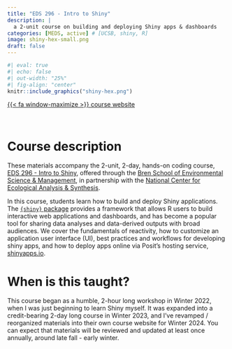 ```yaml
---
title: "EDS 296 - Intro to Shiny"
description: |
  a 2-unit course on building and deploying Shiny apps & dashboards
categories: [MEDS, active] # [UCSB, shiny, R]
image: shiny-hex-small.png
draft: false
---
```


```r
#| eval: true
#| echo: false
#| out-width: "25%"
#| fig-align: "center"
knitr::include_graphics("shiny-hex.png")
```


::: {.center-text}
[{{< fa window-maximize >}} course website](https://ucsb-meds.github.io/EDS-296-Intro-to-Shiny/){.btn target=_blank} 
:::

<!-- [{{< fa school >}} course catalog](https://bren.ucsb.edu/courses/eds-296-1w){.btn target=_blank} -->

<br>

# Course description

These materials accompany the 2-unit, 2-day, hands-on coding course, [EDS 296 - Intro to Shiny](https://bren.ucsb.edu/courses/eds-296-1w), offered through the [Bren School of Environmental Science & Management](https://bren.ucsb.edu/), in partnership with the [National Center for Ecological Analysis & Synthesis](https://www.nceas.ucsb.edu/).

In this course, students learn how to build and deploy Shiny applications. The [`{shiny}` package](https://shiny.posit.co/) provides a framework that allows R users to build interactive web applications and dashboards, and has become a popular tool for sharing data analyses and data-derived outputs with broad audiences. We cover the fundamentals of reactivity, how to customize an application user interface (UI), best practices and workflows for developing shiny apps, and how to deploy apps online via Posit’s hosting service, [shinyapps.io](https://www.shinyapps.io/).

<!-- <br> -->

# When is this taught?

This course began as a humble, 2-hour long workshop in Winter 2022, when I was just beginning to learn Shiny myself. It was expanded into a credit-bearing 2-day long course in Winter 2023, and I've revamped / reorganized materials into their own course website for Winter 2024. You can expect that materials will be reviewed and updated at least once annually, around late fall - early winter.
